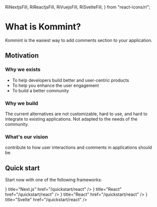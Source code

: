   RiNextjsFill,
  RiReactjsFill,
  RiVuejsFill,
  RiSvelteFill,
} from "react-icons/ri";

# What is Kommint?

Kommint is the easiest way to add comments section to your application.

## Motivation

### Why we exists

- To help developers build better and user-centric products
- To help you enhance the user engagement
- To build a better community

### Why we build

The current alternatives are not customizable, hard to use, and hard to integrate to existing applications. Not adapted to the needs of the community.

### What's our vision

contribute to how user interactions and comments in applications should be.

## Quick start

Start now with one of the following frameworks:

<Cards>
  <Card
    icon={<RiNextjsFill />}
    title="Next.js"
    href="/quickstart/react"
  />
  <Card icon={<RiReactjsFill />} title="React"  href="/quickstart/react" />
  <Card icon={<RiReactjsFill />} title="React"  href="/quickstart/react" />
  <Card icon={<RiSvelteFill />} title="Svelte"  href="/quickstart/react" />

</Cards>
